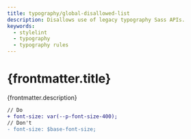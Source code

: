 ```yaml
---
title: typography/global-disallowed-list
description: Disallows use of legacy typography Sass APIs.
keywords:
  - stylelint
  - typography
  - typography rules
---
```



# {frontmatter.title}

<Lede>{frontmatter.description}</Lede>

<RulePreamble category="typography" />

```diff
// Do
+ font-size: var(--p-font-size-400);
// Don't
- font-size: $base-font-size;
```

<RulePostamble />
